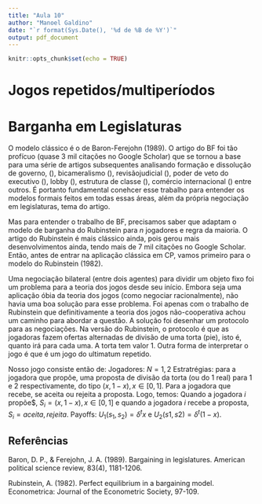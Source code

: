 ```yaml
---
title: "Aula 10"
author: "Manoel Galdino"
date: "`r format(Sys.Date(), '%d de %B de %Y')`"
output: pdf_document
---
```


```r
knitr::opts_chunk$set(echo = TRUE)
```

# Jogos repetidos/multiperíodos

# Barganha em Legislaturas

O modelo clássico é o de Baron-Ferejohn (1989).  O artigo do BF foi tão profícuo (quase 3 mil citações no Google Scholar) que se tornou a base para uma série de artigos subsequentes analisando formação e dissolução de governo,   (), bicameralismo (), revisãojudicial (), poder de veto do executivo (), lobby (), estrutura de classe (), comércio internacional () entre outros.  É portanto fundamental conehcer esse trabalho para entender os modelos formais feitos em todas essas áreas, além da própria negociação em legislaturas, tema do artigo.

Mas para entender o trabalho de BF, precisamos saber que adaptam o modelo de barganha do Rubinstein para $n$ jogadores e regra da maioria. O artigo do Rubinstein é mais clássico ainda, pois gerou mais desenvolvimentos ainda, tendo mais de 7 mil citações no Google Scholar. Então, antes de entrar na aplicação clássica em CP, vamos primeiro para o modelo do Rubinstein (1982). 

Uma negociação bilateral (entre dois agentes) para dividir um objeto fixo foi um problema para a teoria dos jogos desde seu início. Embora seja uma aplicação óbia da teoria dos jogos (como negociar racionalmente), não havia uma boa solução para esse problema. Foi apenas com o trabalho de Rubinstein que definitivamente a teoria dos jogos não-cooperativa achou um caminho para abordar a questão. A solução foi desenhar um protocolo para as negociações. Na versão do Rubinstein, o protocolo é que as jogadoras fazem ofertas alternadas de divisão de uma torta (pie), isto é, quanto irá para cada uma. A torta tem valor 1. Outra forma de interpretar o jogo é que é um jogo do ultimatum repetido.


Nosso jogo consiste então de:
Jogadores: $N = {1,2}$
Estratrégias: para a jogadora que propõe, uma proposta de divisão da torta (ou do 1 real) para 1 e 2 respectivamente, do tipo $(x, 1-x), x \in [0,1]$. Para a jogadora que recebe, se aceita ou rejeita a proposta.
Logo, temos: Quando a jogadora $i$ propõe$, $S_i = (x, 1-x), x \in [0,1]$ e quando a jogadora $i$ recebe a proposta, $S_i = {aceita, rejeita}$.
Payoffs: $U_1(s_1, s_2) = \delta^t x$ e $U_2(s1, s2) = \delta^t (1-x)$.


## Referências

Baron, D. P., & Ferejohn, J. A. (1989). Bargaining in legislatures. American political science review, 83(4), 1181-1206.

Rubinstein, A. (1982). Perfect equilibrium in a bargaining model. Econometrica: Journal of the Econometric Society, 97-109.


